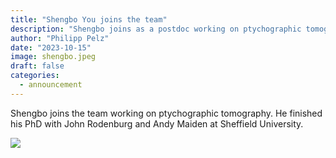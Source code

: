 ```yaml
---
title: "Shengbo You joins the team"
description: "Shengbo joins as a postdoc working on ptychographic tomography."
author: "Philipp Pelz"
date: "2023-10-15"
image: shengbo.jpeg
draft: false
categories:
  - announcement  
---
```


Shengbo joins the team working on ptychographic tomography. He finished his PhD with John Rodenburg and Andy Maiden at Sheffield University. 

![](shengbo.jpg)




